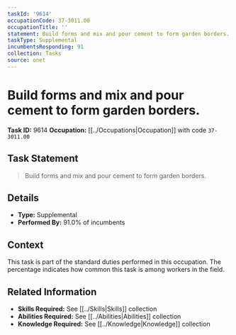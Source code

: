 ```yaml
---
taskId: '9614'
occupationCode: 37-3011.00
occupationTitle: ''
statement: Build forms and mix and pour cement to form garden borders.
taskType: Supplemental
incumbentsResponding: 91
collection: Tasks
source: onet
---
```

# Build forms and mix and pour cement to form garden borders.

**Task ID:** 9614
**Occupation:** [[../Occupations|Occupation]] with code `37-3011.00`

## Task Statement

> Build forms and mix and pour cement to form garden borders.

## Details

- **Type:** Supplemental
- **Performed By:** 91.0% of incumbents

## Context

This task is part of the standard duties performed in this occupation. The percentage indicates how common this task is among workers in the field.

## Related Information

- **Skills Required:** See [[../Skills|Skills]] collection
- **Abilities Required:** See [[../Abilities|Abilities]] collection
- **Knowledge Required:** See [[../Knowledge|Knowledge]] collection
